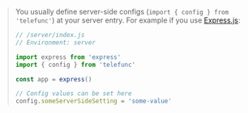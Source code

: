 > You usually define server-side configs (`import { config } from 'telefunc'`) at your server entry. For example if you use [Express.js](https://expressjs.com/):
> ```js
> // /server/index.js
> // Environment: server
>
> import express from 'express'
> import { config } from 'telefunc'
>
> const app = express()
>
> // Config values can be set here
> config.someServerSideSetting = 'some-value'
> ```
